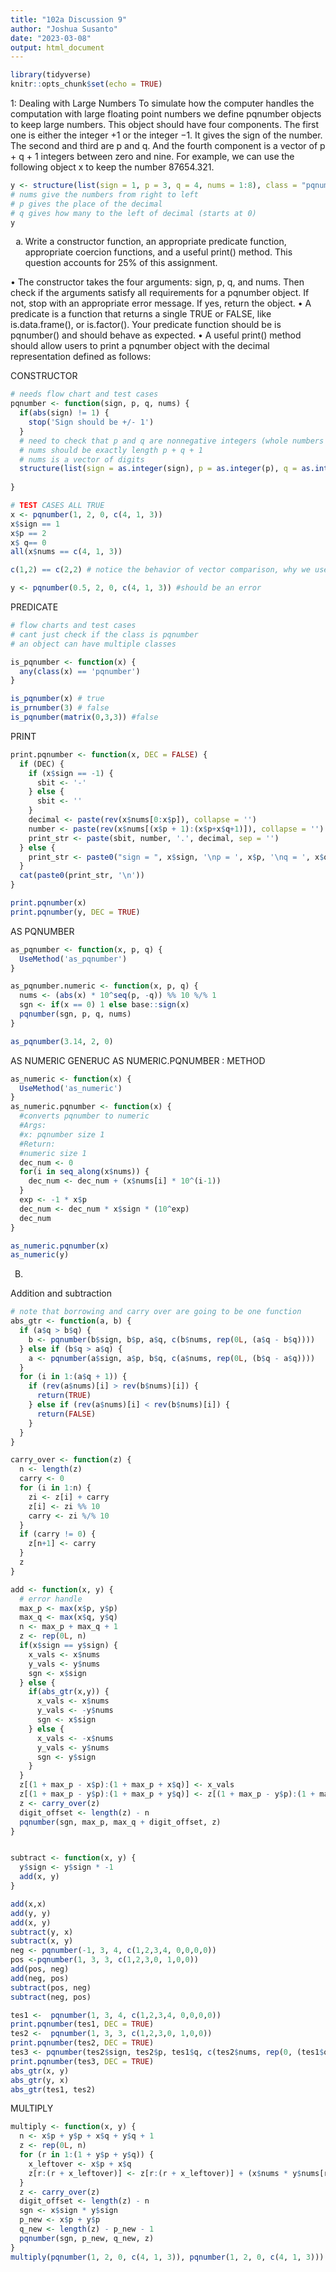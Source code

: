 ```yaml
---
title: "102a Discussion 9"
author: "Joshua Susanto"
date: "2023-03-08"
output: html_document
---
```


```r
library(tidyverse)
knitr::opts_chunk$set(echo = TRUE)
```

1: Dealing with Large Numbers
To simulate how the computer handles the computation with large floating point numbers we
define pqnumber objects to keep large numbers. This object should have four components. The
first one is either the integer +1 or the integer −1. It gives the sign of the number. The second
and third are p and q. And the fourth component is a vector of p + q + 1 integers between zero
and nine. For example, we can use the following object x to keep the number 87654.321.

```r
y <- structure(list(sign = 1, p = 3, q = 4, nums = 1:8), class = "pqnumber")
# nums give the numbers from right to left
# p gives the place of the decimal
# q gives how many to the left of decimal (starts at 0)
y
```


(a) Write a constructor function, an appropriate predicate function, appropriate coercion
functions, and a useful print() method. This question accounts for 25% of this assignment.

• The constructor takes the four arguments: sign, p, q, and nums. Then check if the
arguments satisfy all requirements for a pqnumber object. If not, stop with an
appropriate error message. If yes, return the object.
• A predicate is a function that returns a single TRUE or FALSE, like is.data.frame(), or
is.factor(). Your predicate function should be is pqnumber() and should behave as
expected.
• A useful print() method should allow users to print a pqnumber object with the
decimal representation defined as follows:

CONSTRUCTOR
```r
# needs flow chart and test cases
pqnumber <- function(sign, p, q, nums) {
  if(abs(sign) != 1) {
    stop('Sign should be +/- 1')
  }
  # need to check that p and q are nonnegative integers (whole numbers including 0)
  # nums should be exactly length p + q + 1
  # nums is a vector of digits
  structure(list(sign = as.integer(sign), p = as.integer(p), q = as.integer(q), nums = as.integer(nums)), class = 'pqnumber')
  
}

# TEST CASES ALL TRUE
x <- pqnumber(1, 2, 0, c(4, 1, 3))
x$sign == 1
x$p == 2
x$ q== 0
all(x$nums == c(4, 1, 3)) 
```


```r
c(1,2) == c(2,2) # notice the behavior of vector comparison, why we use all and any
```

```r
y <- pqnumber(0.5, 2, 0, c(4, 1, 3)) #should be an error
```


PREDICATE

```r
# flow charts and test cases
# cant just check if the class is pqnumber
# an object can have multiple classes

is_pqnumber <- function(x) {
  any(class(x) == 'pqnumber')
}
```


```r
is_pqnumber(x) # true
is_prnumber(3) # false
is_pqnumber(matrix(0,3,3)) #false
```


PRINT

```r
print.pqnumber <- function(x, DEC = FALSE) {
  if (DEC) {
    if (x$sign == -1) {
      sbit <- '-'
    } else {
      sbit <- ''
    }
    decimal <- paste(rev(x$nums[0:x$p]), collapse = '')
    number <- paste(rev(x$nums[(x$p + 1):(x$p+x$q+1)]), collapse = '')
    print_str <- paste(sbit, number, '.', decimal, sep = '')
  } else {
    print_str <- paste0("sign = ", x$sign, '\np = ', x$p, '\nq = ', x$q, '\nnums = ', paste(x$nums, collapse = ' '))
  }
  cat(paste0(print_str, '\n'))
}
```

```r
print.pqnumber(x)
print.pqnumber(y, DEC = TRUE)
```


AS PQNUMBER

```r
as_pqnumber <- function(x, p, q) {
  UseMethod('as_pqnumber')
}

as_pqnumber.numeric <- function(x, p, q) {
  nums <- (abs(x) * 10^seq(p, -q)) %% 10 %/% 1
  sgn <- if(x == 0) 1 else base::sign(x)
  pqnumber(sgn, p, q, nums)
}

as_pqnumber(3.14, 2, 0)
```

AS NUMERIC GENERUC AS NUMERIC.PQNUMBER : METHOD

```r
as_numeric <- function(x) {
  UseMethod('as_numeric')
}
as_numeric.pqnumber <- function(x) {
  #converts pqnumber to numeric
  #Args:
  #x: pqnumber size 1
  #Return:
  #numeric size 1
  dec_num <- 0
  for(i in seq_along(x$nums)) {
    dec_num <- dec_num + (x$nums[i] * 10^(i-1))
  }
  exp <- -1 * x$p
  dec_num <- dec_num * x$sign * (10^exp)
  dec_num
}

as_numeric.pqnumber(x)
as_numeric(y)
```


 B)
 
Addition and subtraction

```r
# note that borrowing and carry over are going to be one function
abs_gtr <- function(a, b) {
  if (a$q > b$q) {
    b <- pqnumber(b$sign, b$p, a$q, c(b$nums, rep(0L, (a$q - b$q))))
  } else if (b$q > a$q) {
    a <- pqnumber(a$sign, a$p, b$q, c(a$nums, rep(0L, (b$q - a$q))))
  }
  for (i in 1:(a$q + 1)) {
    if (rev(a$nums)[i] > rev(b$nums)[i]) {
      return(TRUE)
    } else if (rev(a$nums)[i] < rev(b$nums)[i]) {
      return(FALSE)
    }
  }
}

carry_over <- function(z) {
  n <- length(z)
  carry <- 0
  for (i in 1:n) {
    zi <- z[i] + carry
    z[i] <- zi %% 10
    carry <- zi %/% 10
  }
  if (carry != 0) {
    z[n+1] <- carry
  }
  z
}

add <- function(x, y) {
  # error handle
  max_p <- max(x$p, y$p)
  max_q <- max(x$q, y$q)
  n <- max_p + max_q + 1
  z <- rep(0L, n)
  if(x$sign == y$sign) {
    x_vals <- x$nums
    y_vals <- y$nums
    sgn <- x$sign
  } else {
    if(abs_gtr(x,y)) {
      x_vals <- x$nums
      y_vals <- -y$nums
      sgn <- x$sign
    } else {
      x_vals <- -x$nums
      y_vals <- y$nums
      sgn <- y$sign
    }
  }
  z[(1 + max_p - x$p):(1 + max_p + x$q)] <- x_vals
  z[(1 + max_p - y$p):(1 + max_p + y$q)] <- z[(1 + max_p - y$p):(1 + max_p + y$q)] + y_vals
  z <- carry_over(z)
  digit_offset <- length(z) - n
  pqnumber(sgn, max_p, max_q + digit_offset, z)
}


subtract <- function(x, y) {
  y$sign <- y$sign * -1
  add(x, y)
}
``` 
 
```r
add(x,x)
add(y, y)
add(x, y)
subtract(y, x)
subtract(x, y)
neg <- pqnumber(-1, 3, 4, c(1,2,3,4, 0,0,0,0))
pos <-pqnumber(1, 3, 3, c(1,2,3,0, 1,0,0))
add(pos, neg)
add(neg, pos)
subtract(pos, neg)
subtract(neg, pos)
```
 
```r
tes1 <-  pqnumber(1, 3, 4, c(1,2,3,4, 0,0,0,0))
print.pqnumber(tes1, DEC = TRUE)
tes2 <-  pqnumber(1, 3, 3, c(1,2,3,0, 1,0,0))
print.pqnumber(tes2, DEC = TRUE)
tes3 <- pqnumber(tes2$sign, tes2$p, tes1$q, c(tes2$nums, rep(0, (tes1$q - tes2$q))))
print.pqnumber(tes3, DEC = TRUE)
abs_gtr(x, y)
abs_gtr(y, x)
abs_gtr(tes1, tes2)
```
 
 MULTIPLY
 
```r
multiply <- function(x, y) {
  n <- x$p + y$p + x$q + y$q + 1
  z <- rep(0L, n)
  for (r in 1:(1 + y$p + y$q)) {
    x_leftover <- x$p + x$q 
    z[r:(r + x_leftover)] <- z[r:(r + x_leftover)] + (x$nums * y$nums[r])
  }
  z <- carry_over(z)
  digit_offset <- length(z) - n
  sgn <- x$sign * y$sign
  p_new <- x$p + y$p
  q_new <- length(z) - p_new - 1
  pqnumber(sgn, p_new, q_new, z)
}
multiply(pqnumber(1, 2, 0, c(4, 1, 3)), pqnumber(1, 2, 0, c(4, 1, 3)))
```
 
 